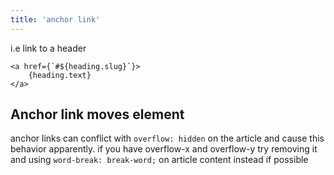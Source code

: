 ```yaml
---
title: 'anchor link'
---
```


i.e link to a header

```
<a href={`#${heading.slug}`}>
    {heading.text}
</a>
```

## Anchor link moves element

anchor links can conflict with `overflow: hidden` on the article and cause this behavior apparently.
if you have overflow-x and overflow-y try removing it and using `word-break: break-word;`
on article content instead if possible

